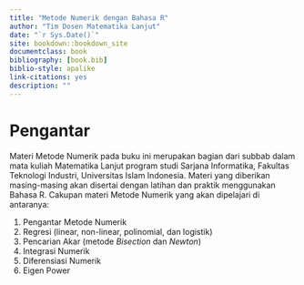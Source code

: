```yaml
--- 
title: "Metode Numerik dengan Bahasa R"
author: "Tim Dosen Matematika Lanjut"
date: "`r Sys.Date()`"
site: bookdown::bookdown_site
documentclass: book
bibliography: [book.bib]
biblio-style: apalike
link-citations: yes
description: ""
---
```




# Pengantar{-}

Materi Metode Numerik pada buku ini merupakan bagian dari subbab dalam mata kuliah Matematika Lanjut program studi Sarjana Informatika, Fakultas Teknologi Industri, Universitas Islam Indonesia.
Materi yang diberikan masing-masing akan disertai dengan latihan dan praktik menggunakan Bahasa R.
Cakupan materi Metode Numerik yang akan dipelajari di antaranya:

1. Pengantar Metode Numerik
2. Regresi (linear, non-linear, polinomial, dan logistik)
3. Pencarian Akar (metode *Bisection* dan *Newton*)
4. Integrasi Numerik 
5. Diferensiasi Numerik
6. Eigen Power